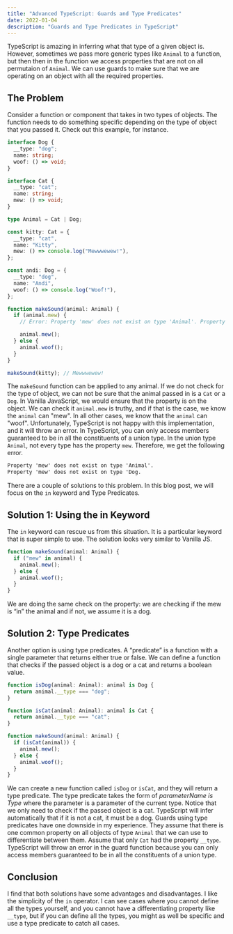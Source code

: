 ```yaml
---
title: "Advanced TypeScript: Guards and Type Predicates"
date: 2022-01-04
description: "Guards and Type Predicates in TypeScript"
---
```


TypeScript is amazing in inferring what that type of a given object is. However, sometimes we pass more generic types like `Animal` to a function, but then then in the function we access properties that are not on all permutaion of `Animal`. We can use guards to make sure that we are operating on an object with all the required properties.

## The Problem

Consider a function or component that takes in two types of objects. The function needs to do something specific depending on the type of object that you passed it.
Check out this example, for instance.

```ts
interface Dog {
  __type: "dog";
  name: string;
  woof: () => void;
}

interface Cat {
  __type: "cat";
  name: string;
  mew: () => void;
}

type Animal = Cat | Dog;

const kitty: Cat = {
  __type: "cat",
  name: "Kitty",
  mew: () => console.log("Mewwwewew!"),
};

const andi: Dog = {
  __type: "dog",
  name: "Andi",
  woof: () => console.log("Woof!"),
};

function makeSound(animal: Animal) {
  if (animal.mew) {
    // Error: Property 'mew' does not exist on type 'Animal'. Property 'mew' does not exist on type 'Dog.

    animal.mew();
  } else {
    animal.woof();
  }
}

makeSound(kitty); // Mewwwewew!
```

The `makeSound` function can be applied to any animal. If we do not check for the type of object, we can not be sure that the animal passed in is a `Cat` or a `Dog`. In Vanilla JavaScript, we would ensure that the property is on the object. We can check it `animal.mew` is truthy, and if that is the case, we know the `animal` can "mew".
In all other cases, we know that the `animal` can "woof".
Unfortunately, TypeScript is not happy with this implementation, and it will throw an error. In TypeScript, you can only access members guaranteed to be in all the constituents of a union type. In the union type `Animal`, not every type has the property `mew`. Therefore, we get the following error.

```txt
Property 'mew' does not exist on type 'Animal'.
Property 'mew' does not exist on type 'Dog.
```

There are a couple of solutions to this problem. In this blog post, we will focus on the `in` keyword and Type Predicates.

## Solution 1: Using the in Keyword

The `in` keyword can rescue us from this situation. It is a particular keyword that is super simple to use. The solution looks very similar to Vanilla JS.

```ts
function makeSound(animal: Animal) {
  if ("mew" in animal) {
    animal.mew();
  } else {
    animal.woof();
  }
}
```

We are doing the same check on the property: we are checking if the mew is “in” the animal and if not, we assume it is a dog.

## Solution 2: Type Predicates

Another option is using type predicates. A “predicate” is a function with a single parameter that returns either true or false. We can define a function that checks if the passed object is a dog or a cat and returns a boolean value.

```ts
function isDog(animal: Animal): animal is Dog {
  return animal.__type === "dog";
}

function isCat(animal: Animal): animal is Cat {
  return animal.__type === "cat";
}

function makeSound(animal: Animal) {
  if (isCat(animal)) {
    animal.mew();
  } else {
    animal.woof();
  }
}
```

We can create a new function called `isDog` or `isCat`, and they will return a type predicate. The type predicate takes the form of _parameterName is Type_ where the parameter is a parameter of the current type. Notice that we only need to check if the passed object is a cat. TypeScript will infer automatically that if it is not a cat, it must be a dog. Guards using type predicates have one downside in my experience. They assume that there is one common property on all objects of type `Animal` that we can use to differentiate between them.
Assume that only `Cat` had the property `__type`. TypeScript will throw an error in the guard function because you can only access members guaranteed to be in all the constituents of a union type.

## Conclusion

I find that both solutions have some advantages and disadvantages. I like the simplicity of the `in` operator. I can see cases where you cannot define all the types yourself, and you cannot have a differentiating property like `__type`, but if you can define all the types, you might as well be specific and use a type predicate to catch all cases.
